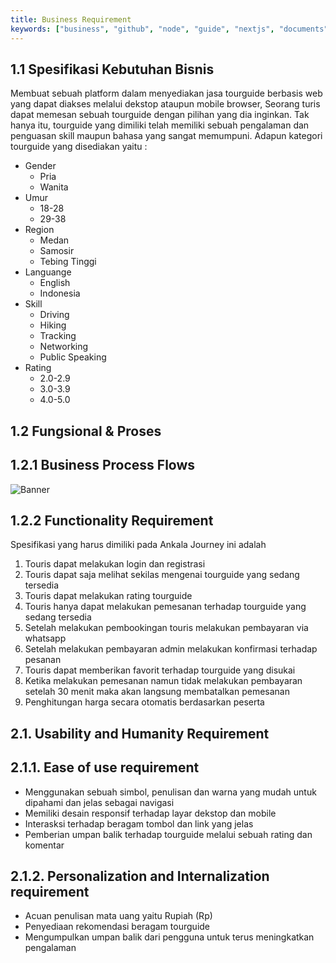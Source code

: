---
title: Business Requirement
keywords: ["business", "github", "node", "guide", "nextjs", "documents"]
---

## 1.1 Spesifikasi Kebutuhan Bisnis

Membuat sebuah platform dalam menyediakan jasa tourguide berbasis web yang dapat diakses melalui dekstop ataupun mobile browser, Seorang turis dapat memesan sebuah tourguide dengan pilihan yang dia inginkan. Tak hanya itu, tourguide yang dimiliki telah memiliki sebuah pengalaman dan penguasan skill maupun bahasa yang sangat memumpuni. Adapun kategori tourguide yang disediakan yaitu : 

- Gender 
    - Pria 
    - Wanita
- Umur 
    - 18-28
    - 29-38
- Region 
    - Medan 
    - Samosir
    - Tebing Tinggi
- Languange 
    - English 
    - Indonesia
- Skill
    - Driving 
    - Hiking
    - Tracking
    - Networking
    - Public Speaking
- Rating 
    - 2.0-2.9
    - 3.0-3.9
    - 4.0-5.0

## 1.2 Fungsional & Proses

## 1.2.1 Business Process Flows
![Banner](/images/flow-business.jpg "Documents")

## 1.2.2 Functionality Requirement
Spesifikasi yang harus dimiliki pada Ankala Journey ini adalah 
1. Touris dapat melakukan login dan registrasi 
2. Touris dapat saja melihat sekilas mengenai tourguide yang sedang tersedia
3. Touris dapat melakukan rating tourguide 
4. Touris hanya dapat melakukan pemesanan terhadap tourguide yang sedang tersedia
5. Setelah melakukan pembookingan touris melakukan pembayaran via whatsapp
6. Setelah melakukan pembayaran admin melakukan konfirmasi terhadap pesanan 
7. Touris dapat memberikan favorit terhadap tourguide yang disukai 
8. Ketika melakukan pemesanan namun tidak melakukan pembayaran setelah 30 menit maka akan langsung membatalkan pemesanan
9. Penghitungan harga secara otomatis berdasarkan peserta 

## 2.1.	Usability and Humanity Requirement

## 2.1.1. Ease of use requirement
- Menggunakan sebuah simbol, penulisan dan warna yang mudah untuk dipahami dan jelas sebagai navigasi
- Memiliki desain responsif terhadap layar dekstop dan mobile
- Interasksi terhadap beragam tombol dan link yang jelas
- Pemberian umpan balik terhadap tourguide melalui sebuah rating dan komentar

## 2.1.2. Personalization and Internalization requirement
- Acuan penulisan mata uang yaitu Rupiah (Rp)
- Penyediaan rekomendasi beragam tourguide 
- Mengumpulkan umpan balik dari pengguna untuk terus meningkatkan pengalaman 